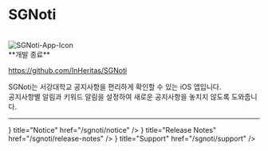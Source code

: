 
# SGNoti

<br/>
<Image src="/img/SGNoti_Icon.png" alt="SGNoti-App-Icon" width={100} height={100} />
<br/>
**개발 종료**  

https://github.com/InHeritas/SGNoti

SGNoti는 서강대학교 공지사항을 편리하게 확인할 수 있는 iOS 앱입니다.  
공지사항별 알림과 키워드 알림을 설정하여 새로운 공지사항을 놓치지 않도록 도와줍니다.

* * *
<Cards>
  <Card
    icon={<FontAwesomeIcon icon={faBell} />}
    title="Notice"
    href="/sgnoti/notice"
  />
  <Card
    icon={<FontAwesomeIcon icon={faFile} />}
    title="Release Notes"
    href="/sgnoti/release-notes"
  />
  <Card
    icon={<FontAwesomeIcon icon={faEnvelope} />}
    title="Support"
    href="/sgnoti/support"
  />
</Cards>